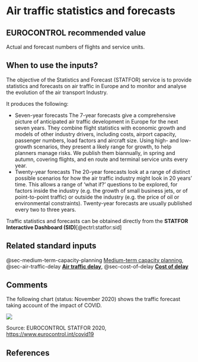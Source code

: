 # Air traffic statistics and forecasts {#air-traffic-statistics-and-forecasts}

## EUROCONTROL recommended value

Actual and forecast numbers of flights and service units.

## When to use the inputs?


The objective of the Statistics and Forecast (STATFOR) service is to provide statistics and forecasts on air traffic in Europe and to monitor and analyse the evolution of the air transport Industry.

It produces the following:

* Seven-year forecasts
  The 7-year forecasts give a comprehensive picture of anticipated
  air traffic development in Europe for the next seven years.
  They combine flight statistics with economic growth and models of
  other industry drivers, including costs, airport capacity,
  passenger numbers, load factors and aircraft size.
  Using high- and low-growth scenarios, they present a likely range
  for growth, to help planners manage risks.
  We publish them biannually, in spring and autumn, covering flights,
  and en route and terminal service units every year.
* Twenty-year forecasts
  The 20-year forecasts look at a range of distinct possible scenarios
  for how the air traffic industry might look in 20 years’ time.
  This allows a range of ‘what if?’ questions to be explored, for factors
  inside the industry (e.g. the growth of small business jets,
  or of point-to-point traffic) or outside the industry (e.g. the price
  of oil or environmental constraints).
  Twenty-year forecasts are usually published every two to three years.

Traffic statistics and forecasts can be obtained directly from the 
**STATFOR Interactive Dashboard (SID)**[@ectrl:statfor:sid] 



## Related standard inputs

@sec-medium-term-capacity-planning [Medium-term capacity planning](#sec-medium-term-capacity-planning),
@sec-air-traffic-delay [**Air traffic delay**](#sec-air-traffic-delay),
@sec-cost-of-delay [**Cost of delay**](#sec-cost-of-delay)


## Comments

The following chart (status: November 2020) shows the traffic forecast taking account of the impact of COVID.

![](figures/forecast_2020-2024.png){#traffic-forecast-covid}


Source: EUROCONTROL STATFOR 2020, <https://www.eurocontrol.int/covid19>

## References